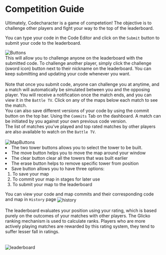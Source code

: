 # Competition Guide

Ultimately, Codecharacter is a game of competetion! The objective is to challenge other players and fight your way to the top of the leaderboard.

You can type your code in the Code Editor and click on the <code>Submit</code> button to submit your code to the leaderboard.

<img src="/img/Overview/CompetitionGuide/buttons.png" alt="Buttons" align="center" />
<br />
This will allow you to challenge anyone on the leaderboard with the submitted
code. To challenge another player, simply click the challenge (sword icon)
button next to their nickname on the leaderboard. You can keep submitting and
updating your code whenever you want.
<br />
<br />
Note that once you submit code, anyone can challenge you at anytime, and a match
will automatically be simulated between you and the opposing player. You will
receive a notification once the match ends, and you can view it in the <code>Battle TV</code>. Click on any of the maps below each match to see the match.
<br />
You can also save different versions of your code by using the commit button on the
top bar. Using the <code>Commits</code> Tab on the dashboard. A match can be initiated
by you against your own previous code version.
<br />
The list of matches you’ve played and top rated matches by other players are also
available to watch on the <code>Battle TV</code>.
<br />
<br />
<img src="/img/Overview/CompetitionGuide/MapButtons.jpeg" alt="MapButtons" align="center" />
<li>The two tower buttons allows you to select the tower to be built.</li>
<li>The move button helps you to move the map around your window</li>
<li>The clear button clear all the towers that was built earlier</li>
<li>The erase button helps to remove specific tower from position</li>
<li>Save button allows you to have three options:
    <ol>
     <li>To save your map</li>
     <li>To commit your map in stages for later use</li>
     <li>To submit your map to the leaderboard</li>
    </ol>
</li>

You can view your code and map commits and their corresponding code and map in <code>History</code> page
<img src="/img/Overview/CompetitionGuide/history.jpeg" alt="history" align="center" />
<br />
<br />
The leaderboard evaluates your position using your rating, which is based purely on the outcomes of your matches with other players. The Glicko ranking mechanism is used to calculate ranks. Players who are more actively playing matches are rewarded by this rating system, they tend to suffer lesser fall in ratings.
<br />
<br />  
<img src="/img/Overview/CompetitionGuide/leaderboard.jpeg" alt="leaderboard" align="center" />
